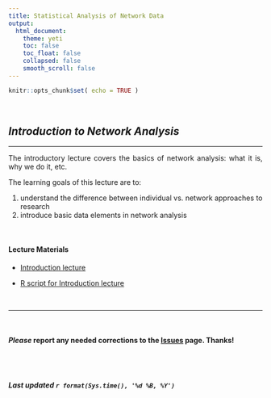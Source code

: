 ```yaml
---
title: Statistical Analysis of Network Data
output: 
  html_document:
    theme: yeti
    toc: false
    toc_float: false
    collapsed: false
    smooth_scroll: false
---
```


<style>
body {
text-align: justify}
</style>

```r
knitr::opts_chunk$set( echo = TRUE )
```

<br>

## *Introduction to Network Analysis*  
____

The introductory lecture covers the basics of network analysis: what it is, why we do it, etc. 

The learning goals of this lecture are to:   

  1) understand the difference between individual vs. network approaches to research   
  2) introduce basic data elements in network analysis

<br>


#### Lecture Materials

 + [Introduction lecture](../lectures/lecture-01-introduction.pdf) 
 
 + [R script for Introduction lecture](../lecture_syntax/lecture-syntax-01-introduction.R)

<br>

____

<br>

#### ***Please*** report any needed corrections to the [Issues](https://github.com/jacobtnyoung/SAND/issues/new) page. Thanks!

<br>
<br>


###### ***Last updated `r format(Sys.time(), '%d %B, %Y')`***